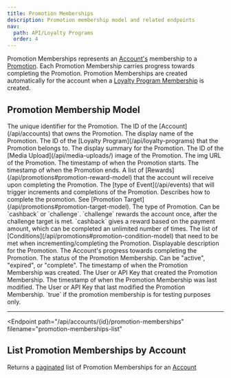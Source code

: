 ```yaml
---
title: Promotion Memberships
description: Promotion membership model and related endpoints
nav:
  path: API/Loyalty Programs
  order: 4
---
```


Promotion Memberships represents an [Account's](/api/accounts) membership to a [Promotion](/api/promotions). Each Promotion Membership carries progress towards completing the Promotion. Promotion Memberships are created automatically for the account when a [Loyalty Program Membership](/api/loyalty-program-memberships) is created.

## Promotion Membership Model

<Properties>
  <Property name="id" type="string">
    The unique identifier for the Promotion.
  </Property>

  <Property name="accountId" type="string">
    The ID of the [Account](/api/accounts) that owns the Promotion.
  </Property>

  <Property name="name" type="string">
    The display name of the Promotion.
  </Property>

  <Property name="programId" type="string">
    The ID of the [Loyalty Program](/api/loyalty-programs) that the Promotion belongs to.
  </Property>

  <Property name="summary" type="string">
    The display summary for the Promotion.
  </Property>

  <Property name="mediaUploadId" type="string">
    The ID of the [Media Upload](/api/media-uploads/) image of the Promotion.
  </Property>

  <Property name="img" type="string">
    The img URL of the Promotion.
  </Property>

  <Property name="startsAt" type="timestamp">
    The timestamp of when the Promotion starts.
  </Property>

  <Property name="endsAt" type="timestamp">
    The timestamp of when the Promotion ends.
  </Property>

  <Property name="rewards" type="array">
    A list of [Rewards](/api/promotions#promotion-reward-model) that the account will receive upon completing the Promotion.
  </Property>

  <Property name="eventType" type="string">
    The [type of Event](/api/events) that will trigger increments and completions of the Promotion.
  </Property>

  <Property name="target" type="object">
    Describes how to complete the promotion. See [Promotion Target](/api/promotions#promotion-target-model).
  </Property>

  <Property name="type" type="string">
    The type of Promotion. Can be `cashback` or `challenge`. `challenge` rewards the account once, after the challenge target is met. `cashback` gives a reward based on the payment amount, which can be completed an unlimited number of times.
  </Property>

  <Property name="conditions" type="array">
    The list of [Conditions](/api/promotions#promotion-condition-model) that need to be met when incrementing/completing the Promotion.
  </Property>

   <Property name="description" type="string">
    Displayable description for the Promotion.
  </Property>

  <Property name="progress" type="number">
    The Account's progress towards completing the Promotion.
  </Property>

  <Property name="status" type="number">
    The status of the Promotion Membership. Can be "active", "expired", or "complete".
  </Property>

  <Property name="createdAt" type="string">
    The timestamp of when the Promotion Membership was created.
  </Property>

  <Property name="createdBy" type="crn">
    The User or API Key that created the Promotion Membership.
  </Property>

  <Property name="modifiedAt" type="string">
    The timestamp of when the Promotion Membership was last modified.
  </Property>

  <Property name="modifiedBy" type="crn">
    The User or API Key that last modified the Promotion Membership.
  </Property>

  <Property name="test" type="boolean">
    `true` if the promotion membership is for testing purposes only.
  </Property>
</Properties>

---

<Endpoint
  path="/api/accounts/{id}/promotion-memberships"
  filename="promotion-memberships-list"
>
  ## List Promotion Memberships by Account <Badge type="experimental"/>

  Returns a [paginated](/api/pagination/) list of Promotion Memberships for an [Account](/api/accounts)
</Endpoint>
